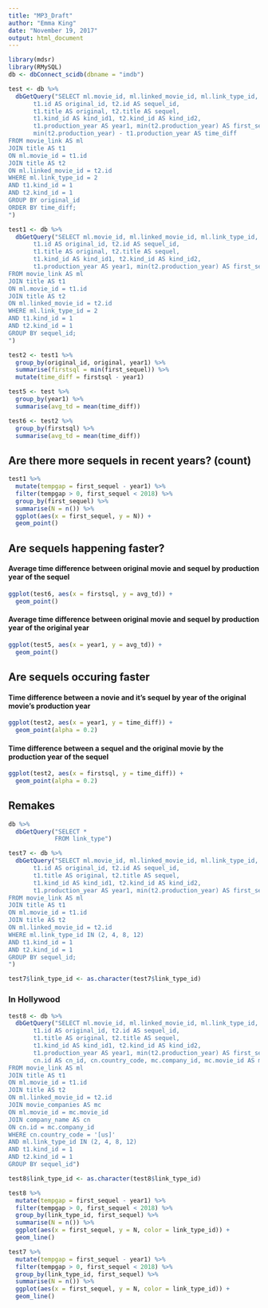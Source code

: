 ```yaml
---
title: "MP3_Draft"
author: "Emma King"
date: "November 19, 2017"
output: html_document
---
```



```r
library(mdsr)
library(RMySQL)
db <- dbConnect_scidb(dbname = "imdb")
```

```r
test <- db %>%
  dbGetQuery("SELECT ml.movie_id, ml.linked_movie_id, ml.link_type_id, 
	   t1.id AS original_id, t2.id AS sequel_id, 
       t1.title AS original, t2.title AS sequel,
       t1.kind_id AS kind_id1, t2.kind_id AS kind_id2,
       t1.production_year AS year1, min(t2.production_year) AS first_sequel,
       min(t2.production_year) - t1.production_year AS time_diff
FROM movie_link AS ml
JOIN title AS t1
ON ml.movie_id = t1.id 
JOIN title AS t2
ON ml.linked_movie_id = t2.id
WHERE ml.link_type_id = 2
AND t1.kind_id = 1
AND t2.kind_id = 1
GROUP BY original_id
ORDER BY time_diff;
")
```

```r
test1 <- db %>%
  dbGetQuery("SELECT ml.movie_id, ml.linked_movie_id, ml.link_type_id, 
	   t1.id AS original_id, t2.id AS sequel_id, 
       t1.title AS original, t2.title AS sequel,
       t1.kind_id AS kind_id1, t2.kind_id AS kind_id2,
       t1.production_year AS year1, min(t2.production_year) AS first_sequel
FROM movie_link AS ml
JOIN title AS t1
ON ml.movie_id = t1.id 
JOIN title AS t2
ON ml.linked_movie_id = t2.id
WHERE ml.link_type_id = 2
AND t1.kind_id = 1
AND t2.kind_id = 1
GROUP BY sequel_id;
")
```

```r
test2 <- test1 %>%
  group_by(original_id, original, year1) %>%
  summarise(firstsql = min(first_sequel)) %>%
  mutate(time_diff = firstsql - year1)
```

```r
test5 <- test %>%
  group_by(year1) %>%
  summarise(avg_td = mean(time_diff))
```

```r
test6 <- test2 %>%
  group_by(firstsql) %>%
  summarise(avg_td = mean(time_diff))
```

## Are there more sequels in recent years? (count)

```r
test1 %>%
  mutate(tempgap = first_sequel - year1) %>%
  filter(tempgap > 0, first_sequel < 2018) %>%
  group_by(first_sequel) %>%
  summarise(N = n()) %>%
  ggplot(aes(x = first_sequel, y = N)) +
  geom_point()
```


## Are sequels happening faster?

#### Average time difference between original movie and sequel by production year of the sequel

```r
ggplot(test6, aes(x = firstsql, y = avg_td)) +
  geom_point()
```

#### Average time difference between original movie and sequel by production year of the original year

```r
ggplot(test5, aes(x = year1, y = avg_td)) +
  geom_point()
```


## Are sequels occuring faster

#### Time difference between a novie and it's sequel by year of the original movie's production year

```r
ggplot(test2, aes(x = year1, y = time_diff)) +
  geom_point(alpha = 0.2)
```

#### Time difference between a sequel and the original movie by the production year of the sequel

```r
ggplot(test2, aes(x = firstsql, y = time_diff)) +
  geom_point(alpha = 0.2)
```


## Remakes

```r
db %>%
  dbGetQuery("SELECT *
             FROM link_type")
```

```r
test7 <- db %>%
  dbGetQuery("SELECT ml.movie_id, ml.linked_movie_id, ml.link_type_id, 
	   t1.id AS original_id, t2.id AS sequel_id, 
       t1.title AS original, t2.title AS sequel,
       t1.kind_id AS kind_id1, t2.kind_id AS kind_id2,
       t1.production_year AS year1, min(t2.production_year) AS first_sequel
FROM movie_link AS ml
JOIN title AS t1
ON ml.movie_id = t1.id 
JOIN title AS t2
ON ml.linked_movie_id = t2.id
WHERE ml.link_type_id IN (2, 4, 8, 12)
AND t1.kind_id = 1
AND t2.kind_id = 1
GROUP BY sequel_id;
")

test7$link_type_id <- as.character(test7$link_type_id)
```

### In Hollywood

```r
test8 <- db %>%
  dbGetQuery("SELECT ml.movie_id, ml.linked_movie_id, ml.link_type_id, 
	   t1.id AS original_id, t2.id AS sequel_id, 
       t1.title AS original, t2.title AS sequel,
       t1.kind_id AS kind_id1, t2.kind_id AS kind_id2,
       t1.production_year AS year1, min(t2.production_year) AS first_sequel,
       cn.id AS cn_id, cn.country_code, mc.company_id, mc.movie_id AS mc_id
FROM movie_link AS ml
JOIN title AS t1
ON ml.movie_id = t1.id 
JOIN title AS t2
ON ml.linked_movie_id = t2.id
JOIN movie_companies AS mc
ON ml.movie_id = mc.movie_id
JOIN company_name AS cn
ON cn.id = mc.company_id
WHERE cn.country_code = '[us]'
AND ml.link_type_id IN (2, 4, 8, 12)
AND t1.kind_id = 1
AND t2.kind_id = 1
GROUP BY sequel_id") 

test8$link_type_id <- as.character(test8$link_type_id)
```

```r
test8 %>%
  mutate(tempgap = first_sequel - year1) %>%
  filter(tempgap > 0, first_sequel < 2018) %>%
  group_by(link_type_id, first_sequel) %>%
  summarise(N = n()) %>%
  ggplot(aes(x = first_sequel, y = N, color = link_type_id)) +
  geom_line()
```

```r
test7 %>%
  mutate(tempgap = first_sequel - year1) %>%
  filter(tempgap > 0, first_sequel < 2018) %>%
  group_by(link_type_id, first_sequel) %>%
  summarise(N = n()) %>%
  ggplot(aes(x = first_sequel, y = N, color = link_type_id)) +
  geom_line()
```



